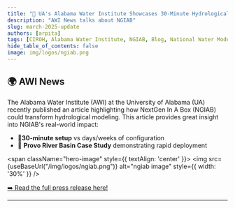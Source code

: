 ```yaml
---
title: "🌟 UA's Alabama Water Institute Showcases 30-Minute Hydrological Modeling Revolution🌟"
description: "AWI News talks about NGIAB"
slug: march-2025-update
authors: [arpita]
tags: [CIROH, Alabama Water Institute, NGIAB, Blog, National Water Model]
hide_table_of_contents: false
image: img/logos/ngiab.png
---
```



## 🌍 AWI News

The Alabama Water Institute (AWI) at the University of Alabama (UA) recently published an article highlighting how NextGen In A Box (NGIAB) could transform hydrological modeling. This article provides great insight into NGIAB's real-world impact:

- 🚀**30-minute setup** vs days/weeks of configuration
- 📖 **Provo River Basin Case Study** demonstrating rapid deployment

<span className="hero-image" style={{ textAlign: 'center' }}>
        <img src={useBaseUrl("/img/logos/ngiab.png")} alt="ngiab image" style={{ width: '30%' }} />
</span>

[➡️ Read the full press release here!](https://awi.ua.edu/news/nextgen-in-a-box-ngiab-revolutionizing-hydrological-modeling-with-a-30-minute-setup/)

<!-- truncate -->

---


